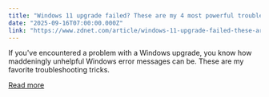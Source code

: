 ```yaml
---
title: "Windows 11 upgrade failed? These are my 4 most powerful troubleshooting secrets"
date: "2025-09-16T07:00:00.000Z"
link: "https://www.zdnet.com/article/windows-11-upgrade-failed-these-are-my-4-most-powerful-troubleshooting-secrets/"
---
```


If you've encountered a problem with a Windows upgrade, you know how maddeningly unhelpful Windows error messages can be. These are my favorite troubleshooting tricks.

[Read more](https://www.zdnet.com/article/windows-11-upgrade-failed-these-are-my-4-most-powerful-troubleshooting-secrets/)
